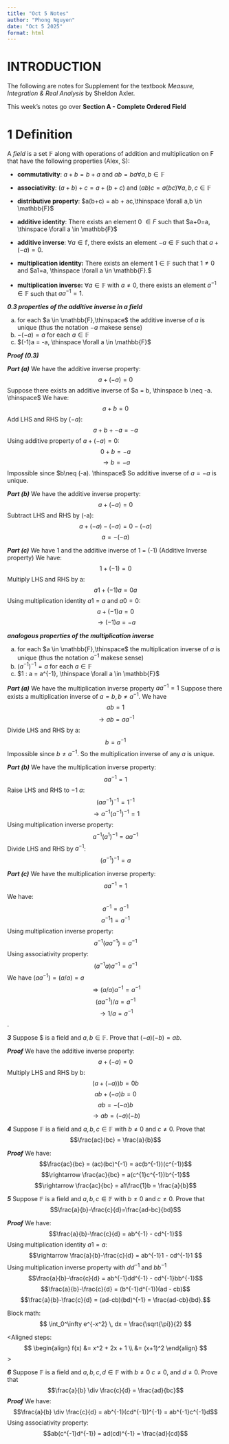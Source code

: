 ```yaml
---
title: "Oct 5 Notes"
author: "Phong Nguyen"
date: "Oct 5 2025"
format: html
---
```


# INTRODUCTION

The following are notes for Supplement for the textbook *Measure, Integration & Real Analysis* by Sheldon Axler.

This week's notes go over **Section A - Complete Ordered Field**


# 1 Definition

A *field* is a set $\mathbb{F}$ along with operations of addition and multiplication on F that have the following properties (Alex, S):

+ **commutativity**: $a+b = b+a$ and $ab = ba\forall a,b \in\mathbb{F}$

+ **associativity**: $(a+b)+c = a+(b+c)$ and $(ab)c = a(bc)\forall a,b,c \in \mathbb{F}$

+ **distributive property**: $a(b+c) = ab + ac,\thinspace \forall a,b \in \mathbb{F}$

+ **additive identity**: There exists an element 0 $\in F$ such that $a+0=a, \thinspace \forall a \in \mathbb{F}$
+ **additive inverse**: $\forall a \in \mathbb{f}$, there exists an element $-a \in \mathbb{F}$ such that $a+(-a)=0.$ 
+ **multiplication identity:** There exists an element $1 \in \mathbb{F}$ such that $1 \neq 0$ and $a1=a, \thinspace \forall a \in \mathbb{F}.$
+ **multiplication inverse:** $\forall a \in \mathbb{F}$ with $a \neq 0$, there exists an element $a^{-1} \in \mathbb{F}$ such that $aa^{-1}=1.$

***0.3 properties of the additive inverse in a field***

(a) for each $a \in \mathbb{F},\thinspace$ the additive inverse of $a$ is unique (thus the notation $-a$ makese sense)
(b) $-(-a) = a$ for each $a \in \mathbb{F}$
(c) $(-1)a = -a, \thinspace \forall a \in \mathbb{F}$

***Proof (0.3)***

***Part (a)*** We have the additive inverse property: $$a + (-a) = 0$$
Suppose there exists an additive inverse of $a = b, \thinspace b \neq -a. \thinspace$
We have: $$a + b = 0$$
Add LHS and RHS by $(-a)$:
$$a+b + -a = -a$$
Using additive property of $a +(-a) = 0$:
$$0 + b = -a$$
$$\rightarrow b = -a$$ 
Impossible since $b\neq (-a). \thinspace$ So additive inverse of $a = -a$ is unique.

***Part (b)*** We have the additive inverse property: $$a + (-a) = 0$$
Subtract LHS and RHS by (-a): $$ a + (-a) - (-a) = 0 - (-a)$$
$$ a = -(-a)$$

***Part (c)*** We have 1 and the additive inverse of 1 = (-1) (Additive Inverse property)
We have: $$1 + (-1) = 0$$
Multiply LHS and RHS by a:$$a1 + (-1)a = 0a$$
Using multiplication identity $a1 = a$ and $a0 = 0$: $$a +(-1)a = 0$$
$$\rightarrow (-1)a = -a$$

***analogous properties of the multiplication inverse***

(a) for each $a \in \mathbb{F},\thinspace$ the multiplication inverse of $a$ is unique (thus the notation $a^{-1}$ makese sense)
(b) $(a^{-1})^{-1} = a$ for each $a \in \mathbb{F}$
(c) $1 : a = a^{-1}, \thinspace \forall a \in \mathbb{F}$

***Part (a)*** We have the multiplication inverse property $aa^{-1} = 1$
Suppose there exists a multiplication inverse of $a=b, b \neq a^{-1}$. We have $$ab = 1$$
$$\rightarrow ab = aa^{-1}$$
Divide LHS and RHS by a:  $$b=a^{-1}$$
Impossible since $b \neq a^{-1}$. So the multiplication inverse of any $a$ is unique.

***Part (b)***
We have the multiplication inverse property: $$aa^{-1} = 1$$
Raise LHS and RHS to $-1$ $a$: $$(aa^{-1})^{-1} = 1^{-1}$$
$$\rightarrow a^{-1}(a^{-1})^{-1} = 1$$
Using multiplication inverse property: $$a^{-1}(a^{1})^{-1} = aa^{-1}$$
Divide LHS and RHS by $a^{-1}$: $$(a^{-1})^{-1} = a$$

***Part (c)***
We have the multiplication inverse property: $$aa^{-1} = 1$$
We have: $$a^{-1} = a^{-1}$$
$$a^{-1}1 = a^{-1}$$
Using multiplication inverse property: $$a^{-1}(aa^{-1}) = a^{-1}$$
Using associativity property: $$(a^{-1}a)a^{-1} = a^{-1}$$
We have $(aa^{-1}) = (a/a) = a$
$$\Rightarrow (a/a)a^{-1} = a^{-1}$$
$$(aa^{-1})/a=a^{-1}$$
$$\rightarrow 1/a=a^{-1}$$.

***3*** Suppose $\mathbb{F} is a field and $a,b \in \mathbb{F}$. Prove that $(-a)(-b)=ab$.

***Proof***
We have the additive inverse property: $$a+(-a)=0$$
Multiply LHS and RHS by b: $$(a+(-a))b=0b$$
$$ab+(-a)b=0$$
$$ab = -(-a)b$$
$$\rightarrow ab = (-a)(-b)$$

***4*** Suppose $\mathbb{F}$ is a field and $a,b,c \in \mathbb{F}$ with $b \neq 0$ and $c \neq 0$. Prove that $$\frac{ac}{bc} = \frac{a}{b}$$

***Proof***
We have: $$\frac{ac}{bc} = (ac)(bc)^{-1} = ac(b^{-1})(c^{-1})$$
$$\rightarrow \frac{ac}{bc} = a(c^{1}c^{-1})b^{-1}$$
$$\rightarrow \frac{ac}{bc} = a1\frac{1}b = \frac{a}{b}$$

***5*** Suppose $\mathbb{F}$ is a field and $a,b,c \in \mathbb{F}$ with $b \neq 0$ and $c \neq 0$. Prove that $$\frac{a}{b}-\frac{c}{d}=\frac{ad-bc}{bd}$$

***Proof*** We have: $$\frac{a}{b}-\frac{c}{d} = ab^{-1} - cd^{-1}$$
Using multiplication identity $a1 = a$:
$$\rightarrow \frac{a}{b}-\frac{c}{d} = ab^{-1}1 - cd^{-1}1 $$
Using multiplication inverse property with $dd^{-1}$ and $bb^{-1}$
$$\frac{a}{b}-\frac{c}{d} = ab^{-1}dd^{-1} - cd^{-1}bb^{-1}$$
$$\frac{a}{b}-\frac{c}{d} = (b^{-1}d^{-1})(ad - cb)$$
$$\frac{a}{b}-\frac{c}{d} = (ad-cb)(bd)^{-1} = \frac{ad-cb}{bd}.$$

Block math:  
$$
\int_0^\infty e^{-x^2} \, dx = \frac{\sqrt{\pi}}{2}
$$

<Aligned steps:  
$$
\begin{align}
f(x) &= x^2 + 2x + 1 \\
     &= (x+1)^2
\end{align}
$$>


***6*** Suppose $\mathbb{F}$ is a field and $a,b,c,d \in \mathbb{F}$ with $b \neq 0$ $c \neq 0$, and $d \neq 0$. Prove that $$\frac{a}{b} \div \frac{c}{d} = \frac{ad}{bc}$$
***Proof*** We have: $$\frac{a}{b} \div \frac{c}{d} = ab^{-1}(cd^{-1})^{-1} = ab^{-1}c^{-1}d$$
Using associativity property: $$ab(c^{-1}d^{-1}) = ad(cd)^{-1} = \frac{ad}{cd}$$

